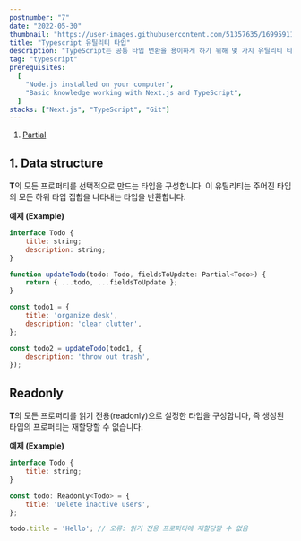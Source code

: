 ```yaml
---
postnumber: "7"
date: "2022-05-30"
thumbnail: "https://user-images.githubusercontent.com/51357635/169959116-1eba5edf-89c0-4b2a-8268-4482c27648e9.png"
title: "Typescript 유틸리티 타입"
description: "TypeScript는 공통 타입 변환을 용이하게 하기 위해 몇 가지 유틸리티 타입을 제공합니다. 이런 유틸리티들은 전역으로 사용 가능합니다."
tag: "typescript"
prerequisites:
  [
    "Node.js installed on your computer",
    "Basic knowledge working with Next.js and TypeScript",
  ]
stacks: ["Next.js", "TypeScript", "Git"]
---
```


1. [Partial](#1-data-structure)

## 1. Data structure
**T**의 모든 프로퍼티를 선택적으로 만드는 타입을 구성합니다. 이 유틸리티는 주어진 타입의 모든 하위 타입 집합을 나타내는 타입을 반환합니다.

**예제 (Example)**
```js
interface Todo {
    title: string;
    description: string;
}

function updateTodo(todo: Todo, fieldsToUpdate: Partial<Todo>) {
    return { ...todo, ...fieldsToUpdate };
}

const todo1 = {
    title: 'organize desk',
    description: 'clear clutter',
};

const todo2 = updateTodo(todo1, {
    description: 'throw out trash',
});
```

## Readonly
**T**의 모든 프로퍼티를 읽기 전용(readonly)으로 설정한 타입을 구성합니다, 즉 생성된 타입의 프로퍼티는 재할당할 수 없습니다.

**예제 (Example)**
```js
interface Todo {
    title: string;
}

const todo: Readonly<Todo> = {
    title: 'Delete inactive users',
};

todo.title = 'Hello'; // 오류: 읽기 전용 프로퍼티에 재할당할 수 없음
```